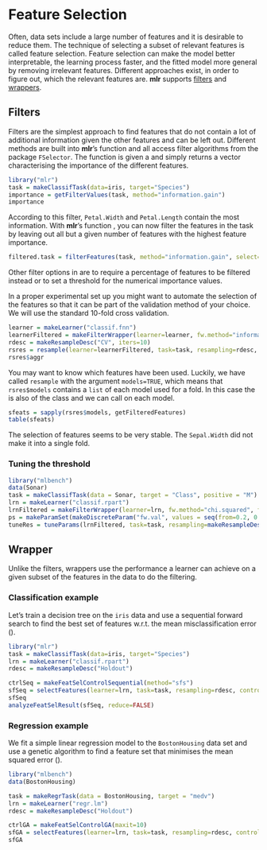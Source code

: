 # Feature Selection

Often, data sets include a large number of features and it is desirable to reduce them.
The technique of selecting a subset of relevant features is called feature selection.
Feature selection can make the model better interpretable, the learning process
faster, and the fitted model more general by removing irrelevant features.
Different approaches exist, in order to figure out, which the relevant features
are. **mlr** supports [filters](#Filter) and [wrappers](#Wrapper).

## Filters

Filters are the simplest approach to find features that do not contain a lot of
additional information given the other features and can be left out.
Different methods are built into **mlr**'s function \man[getFeatureFilterValues]
and all access filter algorithms from the package `FSelector`.
The function is given a \man[Task] and simply returns a vector characterising
the importance of the different features.

```r
library("mlr")
task = makeClassifTask(data=iris, target="Species")
importance = getFilterValues(task, method="information.gain")
importance
```

According to this filter, `Petal.Width` and `Petal.Length` contain the most information.
With **mlr**'s function \man[filterFeatures], you can now filter the features in
the task by leaving out all but a given number of features with the highest
feature importance.

```r
filtered.task = filterFeatures(task, method="information.gain", select="abs", val=2)
```

Other filter options in \man[filterFeatures] are to require a percentage of
features to be filtered instead or to set a threshold for the numerical importance
values.

In a proper experimental set up you might want to automate the selection of the
features so that it can be part of the validation method of your choice.
We will use the standard 10-fold cross validation.

```r
learner = makeLearner("classif.fnn")
learnerFiltered = makeFilterWrapper(learner=learner, fw.method="information.gain", fw.select="perc", fw.val=0.7)
rdesc = makeResampleDesc("CV", iters=10)
rsres = resample(learner=learnerFiltered, task=task, resampling=rdesc, show.info=FALSE, models=TRUE)
rsres$aggr
```

You may want to know which features have been used. Luckily, we have called
`resample` with the argument `models=TRUE`, which means that `rsres$models`
contains a `list` of each model used for a fold.
In this case the \man[Learner] is also of the class \man[FilterWrapper] and we can call
\man[getFilteredFeatures] on each model.

```r
sfeats = sapply(rsres$models, getFilteredFeatures)
table(sfeats)
```

The selection of features seems to be very stable.
The `Sepal.Width` did not make it into a single fold.

### Tuning the threshold
```r
library("mlbench")
data(Sonar)
task = makeClassifTask(data = Sonar, target = "Class", positive = "M")
lrn = makeLearner("classif.rpart")
lrnFiltered = makeFilterWrapper(learner=lrn, fw.method="chi.squared", fw.select="threshold", fw.val=0)
ps = makeParamSet(makeDiscreteParam("fw.val", values = seq(from=0.2, 0.4, by=0.05)))
tuneRes = tuneParams(lrnFiltered, task=task, resampling=makeResampleDesc("CV", iters=5), par.set=ps, control=makeTuneControlGrid())
```

## Wrapper

Unlike the filters, wrappers use the performance a learner can
achieve on a given subset of the features in the data to do the filtering.

### Classification example

Let's train a decision tree on the ``iris`` data and use a sequential forward
search to find the best set of features w.r.t. the mean misclassification error
(\man[mmce]).

```r
library("mlr")
task = makeClassifTask(data=iris, target="Species")
lrn = makeLearner("classif.rpart")
rdesc = makeResampleDesc("Holdout")

ctrlSeq = makeFeatSelControlSequential(method="sfs")
sfSeq = selectFeatures(learner=lrn, task=task, resampling=rdesc, control=ctrlSeq)
sfSeq
analyzeFeatSelResult(sfSeq, reduce=FALSE)
```


### Regression example

We fit a simple linear regression model to the ``BostonHousing`` data set and
use a genetic algorithm to find a feature set that minimises the mean squared
error (\man[mse]).

```r
library("mlbench")
data(BostonHousing)

task = makeRegrTask(data = BostonHousing, target = "medv")
lrn = makeLearner("regr.lm")
rdesc = makeResampleDesc("Holdout")

ctrlGA = makeFeatSelControlGA(maxit=10)
sfGA = selectFeatures(learner=lrn, task=task, resampling=rdesc, control=ctrlGA, show.info=FALSE)
sfGA
```
